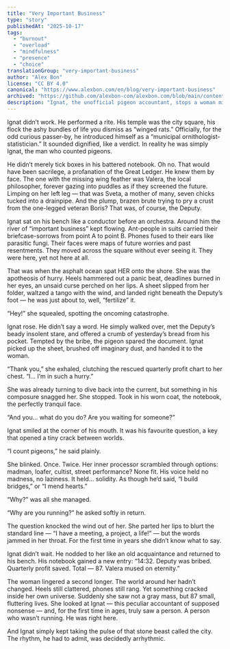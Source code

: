 ```yaml
---
title: "Very Important Business"
type: "story"
publishedAt: "2025-10-17"
tags:
  - "burnout"
  - "overload"
  - "mindfulness"
  - "presence"
  - "choice"
translationGroup: "very-important-business"
author: "Alex Bon"
license: "CC BY 4.0"
canonical: "https://www.alexbon.com/en/blog/very-important-business"
archived: "https://github.com/alexbon-com/alexbon.com/blob/main/content/en/stories/very-important-business.mdx"
description: "Ignat, the unofficial pigeon accountant, stops a woman mid-deadline sprint and reminds her what it feels like to be present in the city."
---
```


Ignat didn’t work. He performed a rite. His temple was the city square, his flock the ashy bundles of life you dismiss as “winged rats.” Officially, for the odd curious passer-by, he introduced himself as a “municipal ornithologist-statistician.” It sounded dignified, like a verdict. In reality he was simply Ignat, the man who counted pigeons.

He didn’t merely tick boxes in his battered notebook. Oh no. That would have been sacrilege, a profanation of the Great Ledger. He knew them by face. The one with the missing wing feather was Valera, the local philosopher, forever gazing into puddles as if they screened the future. Limping on her left leg — that was Sveta, a mother of many, seven chicks tucked into a drainpipe. And the plump, brazen brute trying to pry a crust from the one-legged veteran Boris? That was, of course, the Deputy.

Ignat sat on his bench like a conductor before an orchestra. Around him the river of “important business” kept flowing. Ant-people in suits carried their briefcase-sorrows from point A to point B. Phones fused to their ears like parasitic fungi. Their faces were maps of future worries and past resentments. They moved across the square without ever seeing it. They were here, yet not here at all.

That was when the asphalt ocean spat HER onto the shore. She was the apotheosis of hurry. Heels hammered out a panic beat, deadlines burned in her eyes, an unsaid curse perched on her lips. A sheet slipped from her folder, waltzed a tango with the wind, and landed right beneath the Deputy’s foot — he was just about to, well, “fertilize” it.

“Hey!” she squealed, spotting the oncoming catastrophe.

Ignat rose. He didn’t say a word. He simply walked over, met the Deputy’s beady insolent stare, and offered a crumb of yesterday’s bread from his pocket. Tempted by the bribe, the pigeon spared the document. Ignat picked up the sheet, brushed off imaginary dust, and handed it to the woman.

“Thank you,” she exhaled, clutching the rescued quarterly profit chart to her chest. “I... I’m in such a hurry.”

She was already turning to dive back into the current, but something in his composure snagged her. She stopped. Took in his worn coat, the notebook, the perfectly tranquil face.

“And you... what do you do? Are you waiting for someone?”

Ignat smiled at the corner of his mouth. It was his favourite question, a key that opened a tiny crack between worlds.

“I count pigeons,” he said plainly.

She blinked. Once. Twice. Her inner processor scrambled through options: madman, loafer, cultist, street performance? None fit. His voice held no madness, no laziness. It held... solidity. As though he’d said, “I build bridges,” or “I mend hearts.”

“Why?” was all she managed.

“Why are you running?” he asked softly in return.

The question knocked the wind out of her. She parted her lips to blurt the standard line — “I have a meeting, a project, a life!” — but the words jammed in her throat. For the first time in years she didn’t know what to say.

Ignat didn’t wait. He nodded to her like an old acquaintance and returned to his bench. His notebook gained a new entry: “14:32. Deputy was bribed. Quarterly profit saved. Total — 87. Valera mused on eternity.”

The woman lingered a second longer. The world around her hadn’t changed. Heels still clattered, phones still rang. Yet something cracked inside her own universe. Suddenly she saw not a gray mass, but 87 small, fluttering lives. She looked at Ignat — this peculiar accountant of supposed nonsense — and, for the first time in ages, truly saw a person. A person who wasn’t running. He was right here.

And Ignat simply kept taking the pulse of that stone beast called the city. The rhythm, he had to admit, was decidedly arrhythmic.
